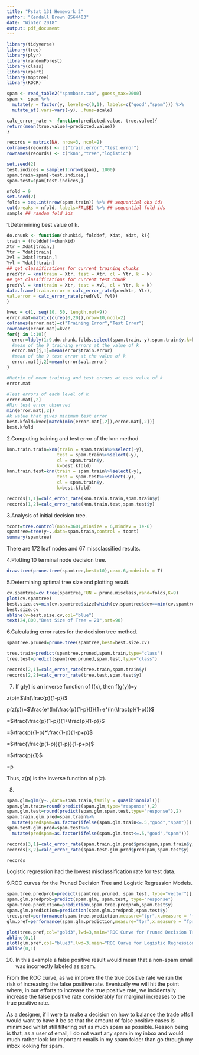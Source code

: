 ```yaml
---
title: "Pstat 131 Homework 2"
author: "Kendall Brown 8564403"
date: "Winter 2018"
output: pdf_document
---
```


```r
library(tidyverse)
library(tree)
library(plyr)
library(randomForest)
library(class)
library(rpart)
library(maptree)
library(ROCR)
```
```r
spam <- read_table2("spambase.tab", guess_max=2000)
spam <- spam %>% 
  mutate(y = factor(y, levels=c(0,1), labels=c("good","spam"))) %>% 
  mutate_at(.vars=vars(-y), .funs=scale)
```
```r
calc_error_rate <- function(predicted.value, true.value){
return(mean(true.value!=predicted.value))
}
```
```r
records = matrix(NA, nrow=3, ncol=2)
colnames(records) <- c("train.error","test.error")
rownames(records) <- c("knn","tree","logistic")
```
```r
set.seed(2)
test.indices = sample(1:nrow(spam), 1000)
spam.train=spam[-test.indices,]
spam.test=spam[test.indices,]
```
```r
nfold = 9
set.seed(2)
folds = seq.int(nrow(spam.train)) %>% ## sequential obs ids
cut(breaks = nfold, labels=FALSE) %>% ## sequential fold ids
sample ## random fold ids
```

1.Determining best value of k.
```r
do.chunk <- function(chunkid, folddef, Xdat, Ydat, k){
train = (folddef!=chunkid)
Xtr = Xdat[train,]
Ytr = Ydat[train]
Xvl = Xdat[!train,]
Yvl = Ydat[!train]
## get classifications for current training chunks
predYtr = knn(train = Xtr, test = Xtr, cl = Ytr, k = k)
## get classifications for current test chunk
predYvl = knn(train = Xtr, test = Xvl, cl = Ytr, k = k)
data.frame(train.error = calc_error_rate(predYtr, Ytr),
val.error = calc_error_rate(predYvl, Yvl))
}
```
```r
kvec = c(1, seq(10, 50, length.out=9))
error.mat=matrix(c(rep(0,20)),nrow=10,ncol=2)
colnames(error.mat)=c("Training Error","Test Error")
rownames(error.mat)=kvec
for(j in 1:10){
  error=ldply(1:9,do.chunk,folds,select(spam.train,-y),spam.train$y,k=kvec[j])
  #mean of the 9 training errors at the value of k 
  error.mat[j,1]=mean(error$train.error) 
  #mean of the 9 test error at the value of k
  error.mat[j,2]=mean(error$val.error) 
}
```
```r
#Matrix of mean training and test errors at each value of k
error.mat
```
```r
#Test errors of each level of k
error.mat[,2] 
#Min test error observed
min(error.mat[,2]) 
#k value that gives minimum test error
best.kfold=kvec[match(min(error.mat[,2]),error.mat[,2])]
best.kfold 
```

2.Computing training and test error of the knn method
```r
knn.train.train=knn(train = spam.train%>%select(-y),
                   test = spam.train%>%select(-y),
                   cl = spam.train$y,
                   k=best.kfold)
knn.train.test=knn(train = spam.train%>%select(-y),
                   test = spam.test%>%select(-y),
                   cl = spam.train$y,
                   k=best.kfold)
```
```r
records[1,1]=calc_error_rate(knn.train.train,spam.train$y)
records[1,2]=calc_error_rate(knn.train.test,spam.test$y)
```

3.Analysis of initial decision tree.
```r
tcont=tree.control(nobs=3601,minsize = 6,mindev = 1e-6)
spamtree=tree(y~.,data=spam.train,control = tcont)
summary(spamtree)
```
There are 172 leaf nodes and 67 missclassified results.

4.Plotting 10 terminal node decision tree.
```r
draw.tree(prune.tree(spamtree,best=10),cex=.6,nodeinfo = T)
```

5.Determining optimal tree size and plotting result.
```r
cv.spamtree=cv.tree(spamtree,FUN = prune.misclass,rand=folds,K=9)
plot(cv.spamtree)
best.size.cv=min(cv.spamtree$size[which(cv.spamtree$dev==min(cv.spamtree$dev))])
best.size.cv
abline(v=best.size.cv,col="blue")
text(24,800,"Best Size of Tree = 21",srt=90)
```
6.Calculating error rates for the decision tree method.
```r
spamtree.pruned=prune.tree(spamtree,best=best.size.cv)
```
```r
tree.train=predict(spamtree.pruned,spam.train,type="class")
tree.test=predict(spamtree.pruned,spam.test,type="class")
```
```r
records[2,1]=calc_error_rate(tree.train,spam.train$y)
records[2,2]=calc_error_rate(tree.test,spam.test$y)
```

7.
If g(y) is an inverse function of f(x), then f(g(y))=y

z(p)=$\ln(\frac{p}{1-p})$

p(z(p))=$\frac{e^(ln(\frac{p}{1-p}))}{1+e^(ln(\frac{p}{1-p})}$

=$\frac{\frac{p}{1-p}}{1+\frac{p}{1-p}}$

=$\frac{p}{1-p}*\frac{1-p}{1-p+p}$

=$\frac{\frac{p(1-p)}{1-p}}{1-p+p}$

=$\frac{p}{1}$

=p

Thus, z(p) is the inverse function of p(z).

8.
```r
spam.glm=glm(y~.,data=spam.train,family = quasibinomial())
spam.glm.train=round(predict(spam.glm,type="response"),2)
spam.glm.test=round(predict(spam.glm,spam.test,type="response"),2)
spam.train.glm.pred=spam.train%>%
  mutate(predspam=as.factor(ifelse(spam.glm.train<=.5,"good","spam")))
spam.test.glm.pred=spam.test%>%
  mutate(predspam=as.factor(ifelse(spam.glm.test<=.5,"good","spam")))
```
```r
records[3,1]=calc_error_rate(spam.train.glm.pred$predspam,spam.train$y)
records[3,2]=calc_error_rate(spam.test.glm.pred$predspam,spam.test$y)
```
```r
records
```
Logistic regression had the lowest misclassification rate for test data.

9.ROC curves for the Pruned Decision Tree and Logistic Regression Models.
```r
spam.tree.predprob=predict(spamtree.pruned, spam.test, type="vector")[,2]
spam.glm.predprob=predict(spam.glm, spam.test, type="response")
spam.tree.prediction=prediction(spam.tree.predprob,spam.test$y)
spam.glm.prediction=prediction(spam.glm.predprob,spam.test$y)
tree.pref=performance(spam.tree.prediction,measure="tpr",x.measure = "fpr")
glm.pref=performance(spam.glm.prediction,measure="tpr",x.measure = "fpr")
```
```r
plot(tree.pref,col="gold3",lwd=3,main="ROC Curve for Pruned Decision Tree")
abline(0,1)
plot(glm.pref,col="blue3",lwd=3,main="ROC Curve for Logistic Regression")
abline(0,1)
```

10. 
In this example a false positive result would mean that a non-spam email was incorrectly labeled as spam.

From the ROC curve, as we improve the the true positive rate we run the risk of increasing the false positive rate. Eventually we will hit the point where, in our efforts to increase the true positive rate, we incidentally increase the false positive rate considerably for marginal increases to the true positive rate.

As a designer, if I were to make a decision on how to balance the trade offs I would want to have it be so that the amount of false positive cases is minimized whilst still filtering out as much spam as possible. Reason being is that, as a user of email, I do not want any spam in my inbox and would much rather look for important emails in my spam folder than go through my inbox looking for spam.